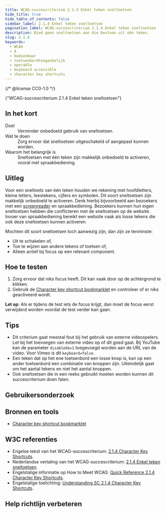 ```yaml
---
title: WCAG-succescriterium 2.1.4 Enkel teken sneltoetsen
hide_title: true
hide_table_of_contents: false
sidebar_label: 2.1.4 Enkel teken sneltoetsen
pagination_label: WCAG-succescriterium 2.1.4 Enkel teken sneltoetsen
description: Bied geen sneltoetsen aan die bestaan uit één teken.
slug: 2.1.4
keywords:
  - WCAG
  - A
  - bedienbaar
  - toetsenbordtoegankelijk
  - operable
  - keyboard accessible
  - character key shortcuts
---
```


{/* @license CC0-1.0 */}


<WcagHeadingGroup level={1} conformanceLevel="Niveau A">
  {"WCAG-succescriterium 2.1.4 Enkel teken sneltoetsen"}
</WcagHeadingGroup>

## In het kort

<dl>
  <div class="dl__item">
    <dt class="dl__term">Doel</dt>
    <dd class="dl__definition">Verminder onbedoeld gebruik van sneltoetsen.</dd>
  </div>
  <div class="dl__item">
    <dt class="dl__term">Wat te doen</dt>
    <dd class="dl__definition">Zorg ervoor dat sneltoetsen uitgeschakeld of aangepast kunnen worden.</dd>
  </div>
  <div class="dl__item">
    <dt class="dl__term">Waarom het belangrijk is</dt>
    <dd class="dl__definition">
      Sneltoetsen met één teken zijn makkelijk onbedoeld te activeren, vooral met spraakbediening.
    </dd>
  </div>
</dl>

## Uitleg

<Summary />

Voor een sneltoets van één teken houden we rekening met hoofdletters, kleine letters, leestekens, cijfers en symbolen. Dit soort sneltoetsen zijn makkelijk onbedoeld te activeren. Denk hierbij bijvoorbeeld aan bezoekers met een [screenreader](/woordenlijst/#screenreader) en spraakbediening. Bezoekers kunnen hun eigen sneltoetsen hebben die conflicteren met de sneltoetsen op de website. Invoer van spraakbediening bereikt een website vaak als losse tekens die ook deze sneltoetsen kunnen activeren.

Mochten dit soort sneltoetsen toch aanwezig zijn, dan zijn ze tenminste:

- Uit te schakelen of,
- Toe te wijzen aan andere tekens of toetsen of,
- Alleen actief bij focus op een relevant component.

## Hoe te testen

1. Zorg ervoor dat niks focus heeft. Dit kan vaak door op de achtergrond te klikken.
2. Gebruik de [<span lang="en">Character key shortcut bookmarklet</span>](http://3needs.org/en/testing/code/kb-shortcuts.html) en controleer of er niks geactiveerd wordt.

**Let op**: Als er tijdens de test iets de focus krijgt, dan moet de focus eerst verwijderd worden voordat de test verder kan gaan.

## Tips

- Dit criterium gaat meestal fout bij het gebruik van externe videospelers. Let bij het toevoegen van externe video op of dit goed gaat. Bij YouTube kan de parameter `disablekb=1` toegevoegd worden aan de URL van de video. Voor Vimeo is dit `keyboard=false`.
- Een teken dat op het ene toetsenbord een losse knop is, kan op een ander toetsenbord een combinatie van knoppen zijn. Uiteindelijk gaat om het aantal tekens en niet het aantal knoppen.
- Ook sneltoetsen die in een reeks gebruikt moeten worden kunnen dit succescriterium doen falen.

## Gebruikersonderzoek

<CTAGebruikersonderzoek />

## Bronnen en tools

- [<span lang="en">Character key shortcut bookmarklet</span>](http://3needs.org/en/testing/code/kb-shortcuts.html)

## W3C referenties

- Engelse tekst van het WCAG-succescriterium: [<span lang="en">2.1.4 Character Key Shortcuts</span>](https://www.w3.org/TR/WCAG22/#character-key-shortcuts).
- Nederlandse vertaling van het WCAG-succescriterium: [2.1.4 Enkel teken sneltoetsen](https://www.w3.org/Translations/WCAG22-nl/#character-key-shortcuts).
- Engelstalige informatie op <span lang="en">How to Meet WCAG</span>: [<span lang="en">Quick Reference 2.1.4 Character Key Shortcuts</span>](https://www.w3.org/WAI/WCAG22/quickref/#character-key-shortcuts).
- Engelstalige toelichting: [<span lang="en">Understanding SC 2.1.4 Character Key Shortcuts</span>](https://www.w3.org/WAI/WCAG22/Understanding/character-key-shortcuts.html).

<SpotlightSection type="info">
  <Markdown omitH1 headinglevel={3}>
    <Disclaimer />
  </Markdown>
</SpotlightSection>

## Help richtlijn verbeteren

<Markdown omitH1 headinglevel={3}>
  <WCAGFooterInfo />
</Markdown>
